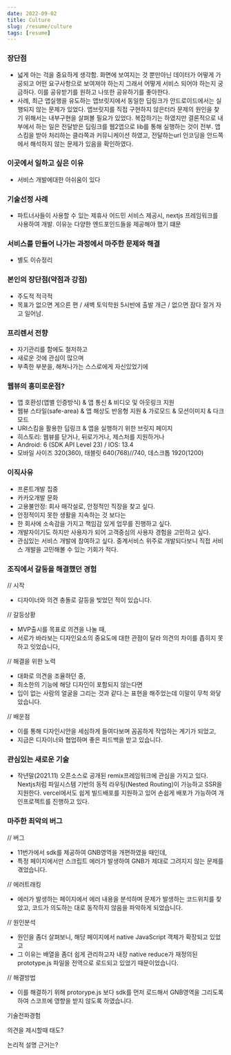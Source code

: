 ```yaml
---
date: 2022-09-02
title: Culture
slug: /resume/culture
tags: [resume]
---
```



### 장단점
- 넓게 아는 걱을 중요하게 생각함. 화면에 보여지는 것 뿐만아닌 데이터가 어떻게 가공되고 어떤 요구사항으로 보여져야 하는지 그래서 어떻게 서비스 되어야 하는지 궁금하다. 이를 공유받기를 원하고 나또한 공유하기를 좋아한다.
- 사례, 최근 앱실행을 유도하는 앱브릿지에서 동일한 딥링크가 안드로이드에서는 실행되지 않는 문제가 있었다. 앱브릿지를 직접 구현하지 않은터라 문제의 원인을 찾기 위해서는 내부구현을 살펴볼 필요가 있었다. 복잡하기는 하였지만 결론적으로 내부에서 하는 일은 전달받은 딥링크를 웹2앱으로 lib를 통해 실행하는 것이 전부.
앱스킴을 받아 처리하는 클라쪽과 커뮤니케이션 하였고, 전달하는url 인코딩을 안드쪽에서 해석하지 않는 문제가 있음을 확인하였다.

### 이곳에서 일하고 싶은 이유
- 서비스 개발에대한 아쉬움이 있다 

### 기술선정 사례
- 파트너사들이 사용할 수 있는 제휴사 어드민 서비스 제공시, nextjs 프레임워크를 사용하여 개발. 이유눈 다양한 엔드포인드들을 제공해야 했기 떄문

### 서비스를 만들어 나가는 과정에서 마주한 문제와 해결
- 별도 이슈정리

### 본인의 장단점(약점과 강점)
- 주도적 적극적
- 목표가 없으면 게으른 편 / 새벽 토익학원 5시반에 출발 개근 / 없으면 잠다 잘거 자고 일어남.

### 프리렌서 전향
- 자기관리를 함에도 철저하고
- 새로운 것에 관심이 많으며
- 부족한 부분을, 해쳐나가는 스스로에게 자신있었기에

### 웹뷰의 흥미로운점?
- 앱 호환성(앱별 인증방식) & 앱 통신 & 비디오 및 아웃링크 지원
- 웹뷰 스타일(safe-area) & 앱 해상도 반응형 지원 & 가로모드 & 모션이미지 & 다크모드
- URI스킴을 활용한 딥링크 & 앱을 실행하기 위한 브릿지 페이지
- 히스토리: 웹뷰를 닫거나, 뒤로가거나, 제스처를 지원하거나
- Android: 6 (SDK API Level 23) / IOS: 13.4
- 모바일 사이즈 320(360), 태블릿 640(768)//740, 데스크톱 1920(1200)

### 이직사유
- 프론트개발 집중
- 카카오개발 문화 
- 고용불안정: 회사 매각설로, 안정적인 직장을 찾고 싶다.
- 안정적이지 못한 생활을 지속하는 것 보다는
- 한 회사에 소속감을 가지고 책임감 있게 업무를 진행하고 싶다.
- 개발자이기도 하지만 사용자가 되어 고객중심의 사용자 경험을 고민하고 싶다.
- 관심있는 서비스 개발에 참여하고 싶다.
중계서비스 위주로 개발되다보니 직접 서비스 개발을 고민해볼 수 있는 기회가 적다.

### 조직에서 갈등을 해결했던 경험
// 시작
- 디자이너와 의견 충돌로 갈등을 빚었던 적이 있습니다. 

// 갈등상황
- MVP출시를 목표로 의견을 나눌 때, 
- 서로가 바라보는 디자인요소의 중요도에 대한 관점이 달라 의견의 차이를 좁히지 못하고 잇었습니다,

// 해결을 위한 노력
- 대화로 의견을 조율하던 중,
- 최소한의 기능에 해당 디자인이 포함되지 않는다면
- 입이 없는 사람의 얼굴을 그리는 것과 같다.는 표현을 해주었는데 이말이 무척 와닿았습니다.

// 배운점
- 이를 통해 디자인시안을 세심하게 들여다보며 꼼꼼하게 작업하는 계기가 되었고, 
- 지금은 디자이너와 협업하며 좋은 피드백을 받고 있습니다.

### 관심있는 새로운 기술
- 작년말(2021.11) 오픈소스로 공개된 remix프레임워크에 관심을 가지고 있다. Nextjs처럼 파일시스템 기반의 동적 라우팅(Nested Routing)이 가능하고 SSR을 지원한다. vercel에서도 쉽게 빌드배포를 지원하고 있어 손쉽게 배포가 가능하여 개인프로젝트를 진행하고 있다.

### 마주한 최악의 버그
// 버그
- 11번가에서 sdk를 제공하여 GNB영역을 개편하였을 때인데, 
- 특정 페이지에서만 스크립트 에러가 발생하여 GNB가 제대로 그려지지 않는 문제를 겪었습니다.

// 에러트래킹
- 에러가 발생하는 페이지에서 에러 내용을 분석하며 문제가 발생하는 코드위치를 찾았고, 
코드가 의도하는 대로 동작하지 않음을 파악하게 되었습니다.

// 원인분석
- 원인을 좀더 살펴보니, 해당 페이지에서 native JavaScript 객체가 확장되고 있었고
- 그 이유는 배열을 좀더 쉽게 관리하고자 내장 native reduce가 재정의된 prototype.js 파일을 전역으로 로드되고 있었기 때문이었습니다.

// 해결방법
- 이를 해결하기 위해 protorype.js 보다 sdk를 먼저 로드해서 GNB영역을 그리도록 하여 스코프에 영향을 받지 않도록 하였습니다.

 기술전파경험

의견을 제시할때 태도?

논리적 설명 근거는?